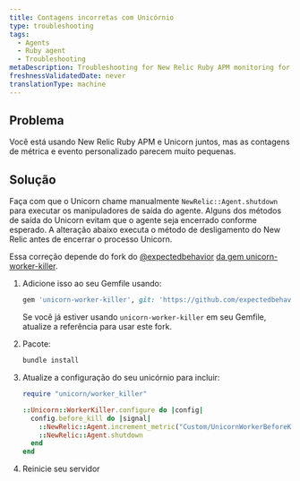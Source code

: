 ```yaml
---
title: Contagens incorretas com Unicórnio
type: troubleshooting
tags:
  - Agents
  - Ruby agent
  - Troubleshooting
metaDescription: Troubleshooting for New Relic Ruby APM monitoring for use of Unicorn when metric and custom event metrics seem too low.
freshnessValidatedDate: never
translationType: machine
---
```


## Problema

Você está usando New Relic Ruby APM e Unicorn juntos, mas as contagens de métrica e evento personalizado parecem muito pequenas.

## Solução

Faça com que o Unicorn chame manualmente `NewRelic::Agent.shutdown` para executar os manipuladores de saída do agente. Alguns dos métodos de saída do Unicorn evitam que o agente seja encerrado conforme esperado. A alteração abaixo executa o método de desligamento do New Relic antes de encerrar o processo Unicorn.

Essa correção depende do fork do [@expectedbehavior](https://github.com/expectedbehavior) [da gem unicorn-worker-killer](https://github.com/expectedbehavior/unicorn-worker-killer).

1. Adicione isso ao seu Gemfile usando:

   ```ruby
   gem 'unicorn-worker-killer', git: 'https://github.com/expectedbehavior/unicorn-worker-killer'
   ```

   Se você já estiver usando `unicorn-worker-killer` em seu Gemfile, atualize a referência para usar este fork.

2. Pacote:

   ```sh
   bundle install
   ```

3. Atualize a configuração do seu unicórnio para incluir:

   ```ruby
   require "unicorn/worker_killer"

   ::Unicorn::WorkerKiller.configure do |config|
     config.before_kill do |signal|
       ::NewRelic::Agent.increment_metric("Custom/UnicornWorkerBeforeKillSignal/#{signal}")
       ::NewRelic::Agent.shutdown
     end
   end
   ```

4. Reinicie seu servidor